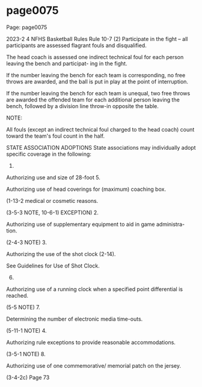 
# page0075

Page: page0075

2023-2 4 NFHS Basketball Rules Rule 10-7 (2) Participate in the fight – all participants are assessed flagrant fouls and disqualified.

The head coach is assessed one indirect technical foul for each person leaving the bench and participat- ing in the fight.

If the number leaving the bench for each team is corresponding, no free throws are awarded, and the ball is put in play at the point of interruption.

If the number leaving the bench for each team is unequal, two free throws are awarded the offended team for each additional person leaving the bench, followed by a division line throw-in opposite the table.

NOTE:

All fouls (except an indirect technical foul charged to the head coach) count toward the team's foul count in the half.

STATE ASSOCIATION ADOPTIONS State associations may individually adopt specific coverage in the following:

1.

Authorizing use and size of 28-foot 5.

Authorizing use of head coverings for (maximum) coaching box.

(1-13-2 medical or cosmetic reasons.

(3-5-3 NOTE, 10-6-1) EXCEPTION) 2.

Authorizing use of supplementary equipment to aid in game administra- tion.

(2-4-3 NOTE) 3.

Authorizing the use of the shot clock (2-14).

See Guidelines for Use of Shot Clock.

6.

Authorizing use of a running clock when a specified point differential is reached.

(5-5 NOTE) 7.

Determining the number of electronic media time-outs.

(5-11-1 NOTE) 4.

Authorizing rule exceptions to provide reasonable accommodations.

(3-5-1 NOTE) 8.

Authorizing use of one commemorative/ memorial patch on the jersey.

(3-4-2c) Page 73
  